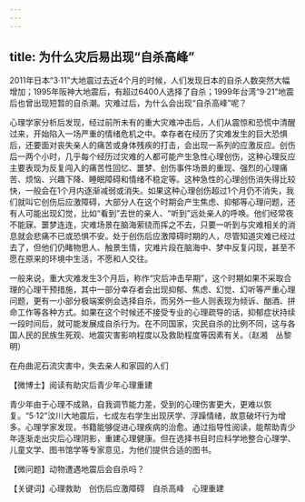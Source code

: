 ```yaml
---
---
---
```

title: 为什么灾后易出现“自杀高峰”
---




2011年日本“3·11”大地震过去近4个月的时候，人们发现日本的自杀人数突然大幅增加；1995年阪神大地震后，有超过6400人选择了自杀；1999年台湾“9·21”地震后也曾出现短暂的自杀潮。灾难过后，为什么会出现“自杀高峰”呢？

心理学家分析后发现，经过前所未有的重大灾难冲击后，人们从震惊和恐慌中清醒过来，开始陷入一场严重的情绪危机之中。幸存者在经历了灾难发生的巨大恐惧后，还要面对丧失亲人的痛苦或身体残疾的打击，会出现一系列的应激反应。创伤后一两个小时，几乎每个经历过灾难的人都可能产生急性心理创伤，这种心理反应主要表现为反复闯入的痛苦性回忆、噩梦、创伤事件场景的重现、强烈的心理痛苦、烦恼、兴趣下降、睡眠障碍和情绪不稳定等。这种急性的心理创伤消失得比较快，一般会在1个月内逐渐减弱或消失。如果这种心理创伤超过1个月仍不消失，我们就叫它创伤后应激障碍，大部分人在这个时期会产生焦虑、抑郁等心理问题，还有人可能出现幻觉，比如“看到”去世的亲人、“听到”远处亲人的呼唤。他们经常夜不能寐、噩梦连连，灾难场景在脑海萦绕而挥之不去，只要一听到与灾难相关的消息就会悲痛不已或恐惧不安。处于创伤后应激障碍时期的人，尽管知道灾难已经过去了，但他们仍睹物思人、触景生情，灾难片段在脑海中、梦中反复闪现，甚至不愿在原来的环境中生活，不愿和人交往。

一般来说，重大灾难发生3个月后，称作“灾后冲击早期”，这个时期如果不采取合理的心理干预措施，其中一部分幸存者会出现抑郁、焦虑、幻觉、幻听等严重心理问题，更有一小部分极端案例会选择自杀，而另外一些人则表现为倾诉、酗酒、拼命工作等各种方式。如果在这个时候还不接受专业的心理疏导的话，抑郁症状持续一段时间后，就可能发展成自杀行为。在不同国家，灾民自杀的比例不同，这与各国人民的民族生死观、地震灾害影响程度以及救助程度等因素有关。（赵湘　丛黎明）

在舟曲泥石流灾害中，失去亲人和家园的人们





【微博士】阅读有助灾后青少年心理重建

青少年由于心理不成熟，自我调节能力差，受到的心理伤害更大，更难以恢复。“5·12”汶川大地震后，七成左右学生出现厌学、浮躁情绪，故意破坏行为增多。心理学家发现，书籍能够促进心理疾病的治愈。通过指导性阅读，能帮助青少年逐渐走出灾后心理阴影，重建心理健康。但在选择书目时应科学地整合心理学、儿童文学、图书馆学等专家意见，为他们提供合适的图书。



【微问题】动物遭遇地震后会自杀吗？

【关键词】心理救助　创伤后应激障碍　自杀高峰　心理重建
